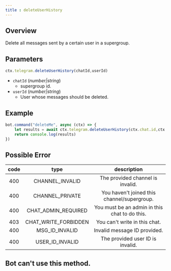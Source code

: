 ```yaml
---
title : deleteUserHistory
---
```


## Overview
Delete all messages sent by a certain user in a supergroup.
## Parameters
```ts 
ctx.telegram.deleteUserHistory(chatId,userId)
```
- `chatId` (_number|string_)
    - supergroup id.
- `userId` (_number|string_)
    - User whose messages should be deleted.

## Example
```ts headlight=2
bot.command("deleteMe", async (ctx) => {
    let results = await ctx.telegram.deleteUserHistory(ctx.chat.id,ctx.from.id) 
    return console.log(results)
})
```
## Possible Error
| code |          type          |                  description                  |
|:----:|:----------------------:|:---------------------------------------------:|
| 400  |    CHANNEL_INVALID     |       The provided channel is invalid.        |
| 400  |    CHANNEL_PRIVATE     |  You haven't joined this channel/supergroup.  |
| 400  | CHAT_ADMIN_REQUIRED  | You must be an admin in this chat to do this. |
| 403  | CHAT_WRITE_FORBIDDEN |         You can't write in this chat.         |
| 400  |    MSG_ID_INVALID    |         Invalid message ID provided.          |
| 400  |   USER_ID_INVALID    |       The provided user ID is invalid.        |

## Bot can't use this method.